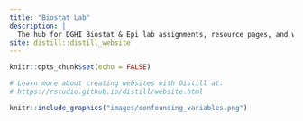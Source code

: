 ```yaml
---
title: "Biostat Lab"
description: |
  The hub for DGHI Biostat & Epi lab assignments, resource pages, and whirly gigs
site: distill::distill_website
---
```


```r
knitr::opts_chunk$set(echo = FALSE)

# Learn more about creating websites with Distill at:
# https://rstudio.github.io/distill/website.html

```

```r
knitr::include_graphics("images/confounding_variables.png")
```


